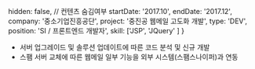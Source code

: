  hidden: false, // 컨텐츠 숨김여부
  startDate: '2017.10',
  endDate: '2017.12',
  company: '중소기업진흥공단',
  project: '중진공 웹메일 고도화 개발',
  type: 'DEV',
  position: 'SI / 프론트엔드 개발자',
  skill: ['JSP', 'JQuery' ]
} 

- 서버 업그레이드 및 솔루션 업데이트에 따른 코드 분석 및 신규 개발
- 스팸 서버 교체에 따른 웹메일 일부 기능을 외부 시스템(스팸스나이퍼)과 연동
